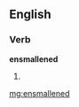 ==English==

===Verb===
'''ensmallened'''

# {{past of|[[ensmallen#Verb|ensmallen]]}}

[[mg:ensmallened]]